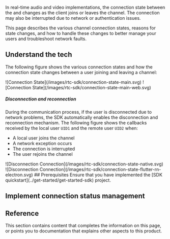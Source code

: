 

In real-time audio and video implementations, the connection state between the <Vpl k="CLIENT" /> and <Vg k="AGORA_BACKEND"/> changes as the client joins or leaves the channel. The connection may also be interrupted due to network or authentication issues.

<PlatformWrapper notAllowed="react-js">

This page describes the various channel connection states, reasons for state changes, and how to handle these changes to better manage your users and troubleshoot network faults.

## Understand the tech

The following figure shows the various connection states and how the connection state changes between a user joining and leaving a channel:

<PlatformWrapper notAllowed="web">
![Connection State](/images/rtc-sdk/connection-state-main.svg)
</PlatformWrapper>

<PlatformWrapper platform="web">
![Connection State](/images/rtc-sdk/connection-state-main-web.svg)
</PlatformWrapper>

##### Disconnection and reconnection

During the communication process, if the user is disconnected due to network problems, the SDK automatically enables the disconnection and reconnection mechanism. The following figure shows the callbacks received by the local user `UID1` and the remote user `UID2` when:

* A local user joins the channel
* A network exception occurs
* The connection is interrupted
* The user rejoins the channel

<PlatformWrapper platform="android, ios, macos, windows, unreal">
![Disconnection Connection](/images/rtc-sdk/connection-state-native.svg)
</PlatformWrapper>

<PlatformWrapper platform="electron, flutter, react-native">
![Disconnection Connection](/images/rtc-sdk/connection-state-flutter-rn-electron.svg)
</PlatformWrapper>

<Understand />

<PlatformWrapper notAllowed="web">
## Prerequisites
Ensure that you have implemented the [SDK quickstart](../get-started/get-started-sdk) project.

## Implement connection status management
<ProjectImplement/>
</PlatformWrapper>

## Reference

This section contains content that completes the information on this page, or points you to documentation that explains other aspects to this product.

<Reference/>

</PlatformWrapper>
<PlatformWrapper platform="react-js">
<NotAvailable/>
</PlatformWrapper>
